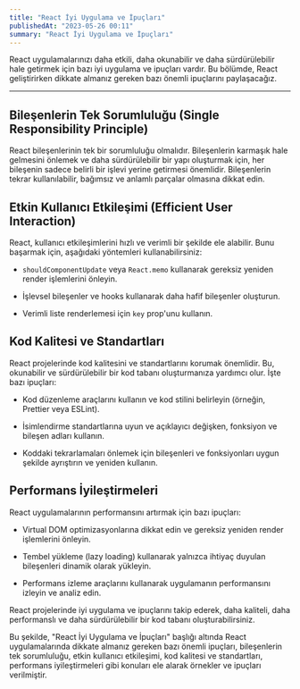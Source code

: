 ```yaml
---
title: "React İyi Uygulama ve İpuçları"
publishedAt: "2023-05-26 00:11"
summary: "React İyi Uygulama ve İpuçları"
---
```


React uygulamalarınızı daha etkili, daha okunabilir ve daha sürdürülebilir hale getirmek için bazı iyi uygulama ve ipuçları vardır. Bu bölümde, React geliştirirken dikkate almanız gereken bazı önemli ipuçlarını paylaşacağız.

---

## Bileşenlerin Tek Sorumluluğu (Single Responsibility Principle)

React bileşenlerinin tek bir sorumluluğu olmalıdır. Bileşenlerin karmaşık hale gelmesini önlemek ve daha sürdürülebilir bir yapı oluşturmak için, her bileşenin sadece belirli bir işlevi yerine getirmesi önemlidir. Bileşenlerin tekrar kullanılabilir, bağımsız ve anlamlı parçalar olmasına dikkat edin.

## Etkin Kullanıcı Etkileşimi (Efficient User Interaction)

React, kullanıcı etkileşimlerini hızlı ve verimli bir şekilde ele alabilir. Bunu başarmak için, aşağıdaki yöntemleri kullanabilirsiniz:

- `shouldComponentUpdate` veya `React.memo` kullanarak gereksiz yeniden render işlemlerini önleyin.

- İşlevsel bileşenler ve hooks kullanarak daha hafif bileşenler oluşturun.

- Verimli liste renderlemesi için `key` prop'unu kullanın.

## Kod Kalitesi ve Standartları

React projelerinde kod kalitesini ve standartlarını korumak önemlidir. Bu, okunabilir ve sürdürülebilir bir kod tabanı oluşturmanıza yardımcı olur. İşte bazı ipuçları:

- Kod düzenleme araçlarını kullanın ve kod stilini belirleyin (örneğin, Prettier veya ESLint).

- İsimlendirme standartlarına uyun ve açıklayıcı değişken, fonksiyon ve bileşen adları kullanın.

- Koddaki tekrarlamaları önlemek için bileşenleri ve fonksiyonları uygun şekilde ayrıştırın ve yeniden kullanın.

## Performans İyileştirmeleri

React uygulamalarının performansını artırmak için bazı ipuçları:

- Virtual DOM optimizasyonlarına dikkat edin ve gereksiz yeniden render işlemlerini önleyin.

- Tembel yükleme (lazy loading) kullanarak yalnızca ihtiyaç duyulan bileşenleri dinamik olarak yükleyin.

- Performans izleme araçlarını kullanarak uygulamanın performansını izleyin ve analiz edin.

React projelerinde iyi uygulama ve ipuçlarını takip ederek, daha kaliteli, daha performanslı ve daha sürdürülebilir bir kod tabanı oluşturabilirsiniz.

Bu şekilde, "React İyi Uygulama ve İpuçları" başlığı altında React uygulamalarında dikkate almanız gereken bazı önemli ipuçları, bileşenlerin tek sorumluluğu, etkin kullanıcı etkileşimi, kod kalitesi ve standartları, performans iyileştirmeleri gibi konuları ele alarak örnekler ve ipuçları verilmiştir.
